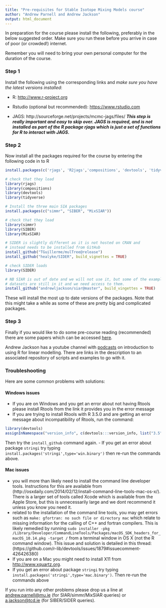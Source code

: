 ```yaml
---
title: "Pre-requisites for Stable Isotope Mixing Models course"
author: "Andrew Parnell and Andrew Jackson"
output: html_document
---
```


In preparation for the course please install the following, preferably in the below suggested order. Make sure you run these before you arrive in case of poor (or crowded!) internet.

Remember you will need to bring your own personal computer for the duration of the course.

### Step 1

Install the following using the corresponding links and *make sure you have the latest versions installed*:

-	R: [http://www.r-project.org](http://www.r-project.org)

-	Rstudio (optional but recommended): [https://www.rstudio.com](https://www.rstudio.com)

-	JAGS: http://sourceforge.net/projects/mcmc-jags/files/ **_This step is really important and easy to skip over. JAGS is required, and is not installed as part of the R package rjags which is just a set of functions for R to interact with JAGS._**

### Step 2

Now install all the packages required for the course by entering the following code in to R

```r
install.packages(c('rjags', 'R2jags','compositions', 'devtools', 'tidyverse', 'vegan', 'ellipse'))

# check that they load
library(rjags)
library(compositions)
library(devtools) 
library(tidyverse)

# Install the three main SIA packages
install.packages(c("simmr", "SIBER", "MixSIAR"))

# check that they load
library(simmr)
library(SIBER)
library(MixSIAR)

# SIDER is slightly different as it is not hosted on CRAN and 
# instead needs to be installed from GitHub
install_github("TGuillerme/mulTree@release")
install_github("healyke/SIDER", build_vignettes = TRUE) 

# check SIDER loads
library(SIDER)

# NB SIAR is out of date and we will not use it, but some of the example
# datasets are still in it and we need access to them.
install_github("andrewljackson/siar@master", build_vingettes = TRUE)

```

These will install the most up to date versions of the packages. Note that this might take a while as some of these are pretty big and complicated packages.

 
### Step 3
 
Finally if you would like to do some pre-course reading (recommended) there are some papers which can be accessed [here](https://github.com/andrewcparnell/simms_course/tree/master/papers).

Andrew Jackson has a youtube channel with [podcasts](https://www.youtube.com/playlist?list=PLXXzyqr0tEhPRNDuEQ6wcvMcpAkGRjVqs) on introduction to using R for linear modelling. There are links in the description to an associated repository of scripts and examples to go with it.  


### Troubleshooting

Here are some common problems with solutions:

#### Windows issues

  - If you are on Windows and you get an error about not having Rtools please install Rtools from the link it provides you in the error message
  - If you are trying to install Rtools with R 3.5.0 and are getting an error message about incompatibility of Rtools, run the command:
```r
library(devtools)
assignInNamespace("version_info", c(devtools:::version_info, list("3.5" = list(version_min = "3.3.0", version_max = "99.99.99", path = "bin"))), "devtools")
```
Then try the `install_github` command again.
- If you get an error about package `stringi` try typing `install.packages('stringi',type='win.binary')` then re-run the commands above.
  

#### Mac issues

  - you will more than likely need to install the command line developer tools. Instructions for this are available from (http://osxdaily.com/2014/02/12/install-command-line-tools-mac-os-x/). There is a larger set of tools called Xcode which is available from the Apple Store, but this is unnecessarily large and we dont recommend it unless you know you need it.
  - related to the installation of the command line tools, you may get errors such as `make: gfortran: no such file or directory mac` which relate to missing information for the calling of C++ and fortran compilers. This is likely remedied by running `sudo installer -pkg /Library/Developer/CommandLineTools/Packages/macOS_SDK_headers_for_macOS_10.14.pkg -target /` from a terminal window in OS X (not the R command window). This issue and solution is detailed in this thread: (https://github.com/r-lib/devtools/issues/1879#issuecomment-426426380)
  - If you are on a Mac you might need to install X11 from [http://www.xquartz.org](http://www.xquartz.org). 
  - If you get an error about package `stringi` try typing `install.packages('stringi',type='mac.binary')`. Then re-run the commands above
  <!-- - If you get some errors about `pandoc` when installing simmr leave out the `build_vignettes=TRUE` argument -->


If you run into any other problems please drop us a line at <andrew.parnell@mu.ie> (for SIAR/simmr/MixSIAR queries) or <a.jackson@tcd.ie> (for SIBER/SIDER queries).

